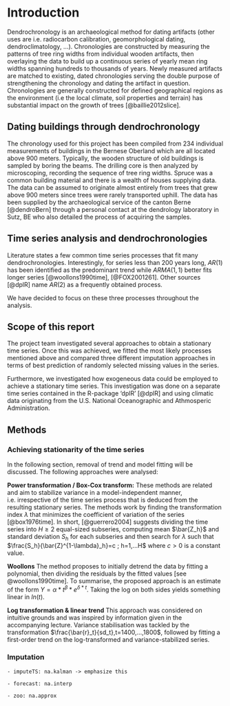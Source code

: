 # Introduction

Dendrochronology is an archaeological method for dating artifacts (other uses are i.e. radiocarbon calibration, geomorphological dating, dendroclimatology, ...). Chronologies are constructed by measuring the patterns of tree ring widths from individual wooden artifacts, then overlaying the data to build up a continuous series of yearly mean ring widths spanning hundreds to thousands of years. Newly measured artifacts are matched to existing, dated chronologies serving the double purpose of strengthening the chronology and dating the artifact in question. Chronologies are generally constructed for defined geographical regions as the environment (i.e the local climate, soil properties and terrain) has substantial impact on the growth of trees [@baillie2012slice].

## Dating buildings through dendrochronology

The chronology used for this project has been compiled from 234 individual measurements of buildings in the Bernese Oberland which are all located above 900 meters. Typically, the wooden structure of old buildings is sampled by boring the beams. The drilling core is then analyzed by microscoping, recording the sequence of tree ring widths. Spruce was a common building material and there is a wealth of houses supplying data. The data can be assumed to originate almost entirely from trees that grew above 900 meters since trees were rarely transported uphill. The data has been supplied by the archaeological service of the canton Berne [@dendroBern] through a personal contact at the dendrology laboratory in Sutz, BE who also detailed the process of acquiring the samples.

## Time series analysis and dendrochronologies

Literature states a few common time series processes that fit many dendrochronologies. Interestingly, for series less than 200 years long, ${AR}(1)$ has been identified as the predominant trend while ${ARMA}(1,1)$ better fits longer series [@woollons1990time], [@FOX2001261]. Other sources [@dplR] name ${AR}(2)$ as a frequently obtained process.

We have decided to focus on these three processes throughout the analysis.

## Scope of this report

The project team investigated several approaches to obtain a stationary time series. Once this was achieved, we fitted the most likely processes mentioned above and compared three different imputation approaches in terms of best prediction of randomly selected missing values in the series.

Furthermore, we investigated how exogeneous data could be employed to achieve a stationary time series. This investigation was done on a separate time series contained in the R-package 'dplR' [@dplR] and using climatic data originating from the U.S. National Oceanographic and Athmosperic Administration.

## Methods

### Achieving stationarity of the time series

In the following section, removal of trend and model fitting will be discussed. The following approaches were analysed:

**Power transformation / Box-Cox transform:** These methods are related and aim to stabilize variance in a model-independent manner, i.e. irrespective of the time series process that is deduced from the resulting stationary series. The methods work by finding the transformation index $\lambda$ that minimizes the coefficient of variation of the series [@box1976time]. In short, [@guerrero2004] suggests dividing the time series into $H\geq2$ equal-sized subseries, computing mean $\bar{Z_h}$ and standard deviation $S_h$ for each subseries and then search for $\lambda$ such that $\frac{S_h}{\bar{Z}^{1-\lambda}_h}=c ; h=1,...H$ where $c>0$ is a constant value.

**Woollons** The method proposes to initially detrend the data by fitting a polynomial, then dividing the residuals by the fitted values  [see @woollons1990time]. To summarise, the proposed approach is an estimate of the form $Y = \alpha*t^{\beta}*e^{\delta*t}$. Taking the log on both sides yields something linear in $ln(t)$.

**Log transformation & linear trend** This approach was considered on intuitive grounds and was inspired by information given in the accompanying lecture. Variance stabilisation was tackled by the transformation $\frac{\bar{r}_t}{sd_t},t=1400,...,1800$, followed by fitting a first-order trend on the log-transformed and variance-stabilized series.

### Imputation

    - imputeTS: na.kalman -> emphasize this

    - forecast: na.interp

    - zoo: na.approx
